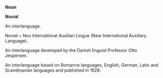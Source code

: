 '''Noun'''

'''Novial'''

An interlanguage. 

Novial = Nov International Auxiliari Lingue 
(New International Auxiliary Language).

An interlanguage developed by the Danish linguist Professor Otto Jespersen.
 
An interlanguage based on Romance languages, English, German, Latin and Scandinavian languages and published in 1928.